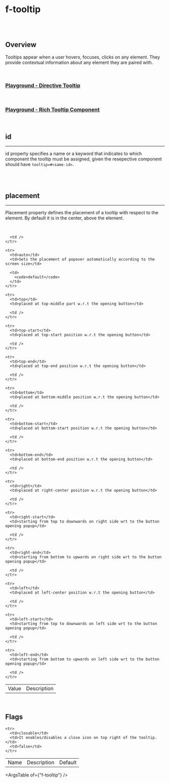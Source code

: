 
<Meta of={FTooltipStories} />

# f-tooltip

<br />

<br />

## Overview

<f-divider />

Tooltips appear when a user hovers, focuses, clicks on any element. They provide contextual information about any element they are paired with.

<br />

### [Playground - Directive Tooltip](/story/components-f-tooltip--playground-directive-tooltip)

<Canvas>
  <Story of={FTooltipStories.PlaygroundDirectiveTooltip} />
</Canvas>

<br />

### [Playground - Rich Tooltip Component](/story/components-f-tooltip--playground-rich-tooltip-component)

<Canvas>
  <Story of={FTooltipStories.PlaygroundRichTooltipComponent} />
</Canvas>

<br />

## id

<hr />

id property specifies a name or a keyword that indicates to which component the tooltip must be assigned, given the resepective component should have `tooltip=#<same-id>`.

<br />

<Canvas>
  <Story of={FTooltipStories.Id} />
</Canvas>

<br />

## placement

<hr />

Placement property defines the placement of a tooltip with respect to the element. By default it is in the center, above the element.

<br />

<Canvas>
  <Story of={FTooltipStories.Placement} />
</Canvas>

<table className="custom-table">
  <tbody>
    <tr>
      <td>Value</td>
      <td>Description</td>

      <td />
    </tr>

    <tr>
      <td>auto</td>
      <td>Sets the placement of popover automatically according to the screen size</td>

      <td>
        <code>default</code>
      </td>
    </tr>

    <tr>
      <td>top</td>
      <td>placed at top-middle part w.r.t the opening button</td>

      <td />
    </tr>

    <tr>
      <td>top-start</td>
      <td>placed at top-start position w.r.t the opening button</td>

      <td />
    </tr>

    <tr>
      <td>top-end</td>
      <td>placed at top-end position w.r.t the opening button</td>

      <td />
    </tr>

    <tr>
      <td>bottom</td>
      <td>placed at bottom-middle position w.r.t the opening button</td>

      <td />
    </tr>

    <tr>
      <td>bottom-start</td>
      <td>placed at bottom-start position w.r.t the opening button</td>

      <td />
    </tr>

    <tr>
      <td>bottom-end</td>
      <td>placed at bottom-end position w.r.t the opening button</td>

      <td />
    </tr>

    <tr>
      <td>right</td>
      <td>placed at right-center position w.r.t the opening button</td>

      <td />
    </tr>

    <tr>
      <td>right-start</td>
      <td>starting from top to downwards on right side wrt to the button opening popup</td>

      <td />
    </tr>

    <tr>
      <td>right-end</td>
      <td>starting from bottom to upwards on right side wrt to the button opening popup</td>

      <td />
    </tr>

    <tr>
      <td>left</td>
      <td>placed at left-center position w.r.t the opening button</td>

      <td />
    </tr>

    <tr>
      <td>left-start</td>
      <td>starting from top to downwards on left side wrt to the button opening popup</td>

      <td />
    </tr>

    <tr>
      <td>left-end</td>
      <td>starting from bottom to upwards on left side wrt to the button opening popup</td>

      <td />
    </tr>
  </tbody>
</table>

<br />

## Flags

<f-divider />

<Canvas>
  <Story of={FTooltipStories.Flags} />
</Canvas>

<table className="custom-table">
  <tbody>
    <tr>
      <td>Name</td>
      <td>Description</td>
      <td>Default</td>
    </tr>

    <tr>
      <td>closable</td>
      <td>It enables/disables a close icon on top right of the tooltip.</td>
      <td>false</td>
    </tr>
  </tbody>
</table>

<ArgsTable of={"f-tooltip"} />

